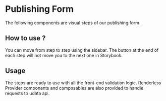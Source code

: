 
<Meta title="Pages/PublishingForm" />

# Publishing Form

The following components are visual steps of our publishing form.

## How to use ?

You can move from step to step using the sidebar. The button at the end of each step will not move you to the next one in Storybook.

## Usage

The steps are ready to use with all the front-end validation logic. Renderless Provider components and composables are also provided to handle requests to udata api.


